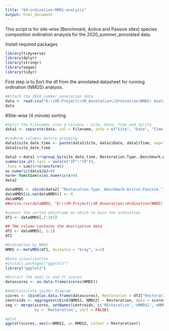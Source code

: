 ```yaml
---
title: "04-ordination-NMDS-analysis"
output: html_document
---
```


This script is for site-wise (Benchmark, Actice and Passive sites) species composition ordination analysis for the 2020_summer_annotated data.


Install required packages
```r
library(tidyverse)
library(dplyr)
library(stringr)
library(vegan)
library(tidyr)
```

First step is to Sort the df from the annotated datasheet for running ordination (NMDS) analysis.

```r
#Attach the 2020_summer_annotation data 
data <- read.csv("D:\\VR-Project\\VR_Annotation\\Ordination(NMDS) Analysis\\2020-summer-annotation-working document.csv")
data
```


#Site-wise (4 minute) sorting 
```r
#Split the Filenames into 4 columns : Site, Date, Time and Splits   
data1 <- separate(data, col = Filename, into = c("Site", "Date", "Time", "Splits"), sep = "_")

#combine columns before grouping
data1$site_date_time <- paste(data1$Site, data1$Date, data1$Time, sep="_")
data1$site_date_time

```

```r
data2 <-data1 %>%group_by(site_date_time, Restoration.Type..Benchmark.Active.Passive.)%>%
summarise_at(.vars = vars(c("IP":"CR")),
.funs = sum)%>%transform() 
as.numeric(data1$GJ>0)
norm<-function(x)as.numeric(x>0)
data2

```

```r
dataNMDS <- cbind(data2[ "Restoration.Type..Benchmark.Active.Passive."], apply(data2[3:108],2, function(x){as.numeric(x>0)}))
dataNMDS[is.na(dataNMDS)] <- 0
dataNMDS
##write.csv(dataNMDS, "D:\\VR-Project\\VR_Annotation\\Ordination(NMDS) Analysis\\dataNMDS.csv")
```


```r
#subset the sorted dataframe on which to base the ordination
df1 <- dataNMDS[,2:107]

## THe column contains the descriptive data
df2 <- dataNMDS[, 1:1]
df2
```

```r
#Ordination by NMDS
NMDS <- metaMDS(df1, distance = "bray", k=2)

```



```r
#Data visualization
#install.packages("ggplot2")
library("ggplot2")

```



```r

#Extract the axes (x and Y) scores
datascores <- as.data.frame(scores(NMDS))

```


```r

#Add/Calculate spider diagram
scores <- cbind(as.data.frame(datascores), Restoration = df2["Restoration.Type..Benchmark.Active.Passive."])
centroids <- aggregate(cbind(NMDS1, NMDS2) ~ Restoration, data = scores, FUN = mean)
seg <- merge(scores, setNames(centroids, c('REstoration','oNMDS1','oNMDS2')),
             by = 'Restoration', sort = FALSE)

```

```r
#plot
ggplot(scores, aes(x=NMDS1, y= NMDS2, colour = Restoration))

```


```r



```



```r



```




```r



```




```r



```



```r



```








                
                
                
                
                
                
                
                
                
                
                
                
                

